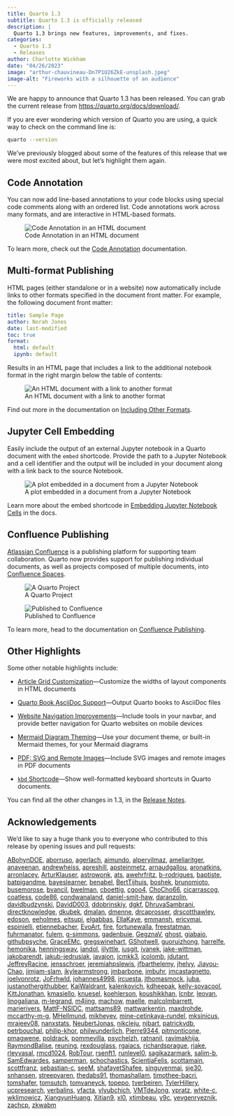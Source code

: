 ```yaml
---
title: Quarto 1.3 
subtitle: Quarto 1.3 is officially released
description: |
  Quarto 1.3 brings new features, improvements, and fixes.
categories:
  - Quarto 1.3
  - Releases
author: Charlotte Wickham
date: "04/26/2023"
image: "arthur-chauvineau-Dn7P1U26ZkE-unsplash.jpeg"
image-alt: "Fireworks with a silhouette of an audience"
---
```


We are happy to announce that Quarto 1.3 has been released. You can grab the current release from <https://quarto.org/docs/download/>.

If you are ever wondering which version of Quarto you are using, a quick way to check on the command line is:

``` .bash
quarto --version
```

We've previously blogged about some of the features of this release that we were most excited about, but let's highlight them again.

## Code Annotation

You can now add line-based annotations to your code blocks using special code comments along with an ordered list. Code annotations work across many formats, and are interactive in HTML-based formats.

![Code Annotation in an HTML document](../2023-03-13-code-annotation/annotation.png){fig-alt="Screenshot a code chunk with annotations. Annotations appear in the code chunk as numbers within circles, and repeat below the code chunk along with the text content of the annotations."}

To learn more, check out the [Code Annotation](/docs/authoring/code-annotation.qmd) documentation.

## Multi-format Publishing

HTML pages (either standalone or in a website) now automatically include links to other formats specified in the document front matter. For example, the following document front matter:

``` yaml
title: Sample Page
author: Norah Jones
date: last-modified
toc: true
format: 
  html: default
  ipynb: default
```

Results in an HTML page that includes a link to the additional notebook format in the right margin below the table of contents:

![An HTML document with a link to another format](/docs/output-formats/images/other-format.png){.border fig-alt="Screenshot of an HTML page that includes a link to the Jupyter format below the table of contents under the heading Other Formats."}

Find out more in the documentation on [Including Other Formats](/docs/output-formats/html-multi-format.qmd).

## Jupyter Cell Embedding

Easily include the output of an external Jupyter notebook in a Quarto document with the `embed` shortcode. Provide the path to a Jupyter Notebook and a cell identifier and the output will be included in your document along with a link back to the source Notebook.

![A plot embedded in a document from a Jupyter Notebook](../2023-03-17-jupyter-cell-embedding/embed.png){fig-alt="A screenshot of a Quarto page that includes a plot, below the plot is the phrase Source: penguins.ipynb."}

Learn more about the embed shortcode in [Embedding Jupyter Notebook Cells](/docs/authoring/notebook-embed.qmd) in the docs.

## Confluence Publishing

[Atlassian Confluence](https://www.atlassian.com/software/confluence) is a publishing platform for supporting team collaboration. Quarto now provides support for publishing individual documents, as well as projects composed of multiple documents, into [Confluence Spaces](https://support.atlassian.com/confluence-cloud/docs/use-spaces-to-organize-your-work/).

::: {layout="[800,969]"}
![A Quarto Project](/docs/publishing/images/confluence-project.png){fig-alt="A screenshot of a Quarto project in VS Code. On the left in the Explorer, the project folder is called 'Guide-site', and contains folders 'authoring', and 'computation', along with some other files. A document from the folder 'python' inside the folder 'computations' with the title 'Using Python - site' is open in the Source Pane. "}

![Published to Confluence](/docs/publishing/images/confluence-site.png){fig-alt="A screenshot of Space in Confluence. On the left in the Sdiebar under Pages is a page called 'Guide-site'. Nested under this page are pages called 'authoring', and 'computation', along with some other pages. The 'computation' page item is expanded and shows a page called 'Using Python - site', nested under a page called 'python'. A page is displayed on the right with the title 'Using Python - site'"}
:::

To learn more, head to the documentation on [Confluence Publishing](/docs/publishing/confluence.qmd).

## Other Highlights

Some other notable highlights include:

-   [Article Grid Customization](/docs/output-formats/page-layout.qmd#grid-customization)---Customize the widths of layout components in HTML documents

-   [Quarto Book AsciiDoc Support](/docs/books/book-basics.qmd)---Output Quarto books to AsciiDoc files

-   [Website Navigation Improvements](/docs/prerelease/1.3/website-nav.qmd)---Include tools in your navbar, and provide better navigation for Quarto websites on mobile devices

-   [Mermaid Diagram Theming](/docs/authoring/diagrams.qmd#mermaid-theming)---Use your document theme, or built-in Mermaid themes, for your Mermaid diagrams 

-   [PDF: SVG and Remote Images](/docs/prerelease/1.3/pdf.qmd)---Include SVG images and remote images in PDF documents

-   [`kbd` Shortcode](/docs/authoring/markdown-basics.qmd#keyboard-shortcuts)---Show well-formatted keyboard shortcuts in Quarto documents.

You can find all the other changes in 1.3, in the [Release Notes](/docs/download/index.qmd#download-section-news).

## Acknowledgements

We'd like to say a huge thank you to everyone who contributed to this release by opening issues and pull requests:

[ABohynDOE](https://github.com/ABohynDOE), [aborruso](https://github.com/aborruso), [agerlach](https://github.com/agerlach), [aimundo](https://github.com/aimundo), [alperyilmaz](https://github.com/alperyilmaz), [ameliaritger](https://github.com/ameliaritger), [anaveenan](https://github.com/anaveenan), [andrewheiss](https://github.com/andrewheiss), [apreshill](https://github.com/apreshill), [apsteinmetz](https://github.com/apsteinmetz), [arnaudgallou](https://github.com/arnaudgallou), [aronatkins](https://github.com/aronatkins), [arronlacey](https://github.com/arronlacey), [ArturKlauser](https://github.com/ArturKlauser), [astrowonk](https://github.com/astrowonk), [ats](https://github.com/ats), [awehrfritz](https://github.com/awehrfritz), [b-rodrigues](https://github.com/b-rodrigues), [baptiste](https://github.com/baptiste), [batpigandme](https://github.com/batpigandme), [bayeslearner](https://github.com/bayeslearner), [benabel](https://github.com/benabel), [BertTijhuis](https://github.com/BertTijhuis), [boshek](https://github.com/boshek), [brunomioto](https://github.com/brunomioto), [busemorose](https://github.com/busemorose), [bvancil](https://github.com/bvancil), [bwelman](https://github.com/bwelman), [cboettig](https://github.com/cboettig), [cgoo4](https://github.com/cgoo4), [ChoCho66](https://github.com/ChoCho66), [cicarrascog](https://github.com/cicarrascog), [coatless](https://github.com/coatless), [code86](https://github.com/code86), [condwanaland](https://github.com/condwanaland), [daniel-smit-haw](https://github.com/daniel-smit-haw), [daranzolin](https://github.com/daranzolin), [davidbudzynski](https://github.com/davidbudzynski), [DavidD003](https://github.com/DavidD003), [ddobrinskiy](https://github.com/ddobrinskiy), [dgkf](https://github.com/dgkf), [DhruvaSambrani](https://github.com/DhruvaSambrani), [directknowledge](https://github.com/directknowledge), [dkubek](https://github.com/dkubek), [dmalan](https://github.com/dmalan), [dmenne](https://github.com/dmenne), [drcaprosser](https://github.com/drcaprosser), [drscotthawley](https://github.com/drscotthawley), [edoson](https://github.com/edoson), [eeholmes](https://github.com/eeholmes), [eitsupi](https://github.com/eitsupi), [elgabbas](https://github.com/elgabbas), [EllaKaye](https://github.com/EllaKaye), [emmansh](https://github.com/emmansh), [ericvmai](https://github.com/ericvmai), [espinielli](https://github.com/espinielli), [etiennebacher](https://github.com/etiennebacher), [EvoArt](https://github.com/EvoArt), [fire](https://github.com/fire), [fortunewalla](https://github.com/fortunewalla), [freestatman](https://github.com/freestatman), [fuhrmanator](https://github.com/fuhrmanator), [fulem](https://github.com/fulem), [g-simmons](https://github.com/g-simmons), [gadenbuie](https://github.com/gadenbuie), [GegznaV](https://github.com/GegznaV), [ghost](https://github.com/ghost), [giabaio](https://github.com/giabaio), [githubpsyche](https://github.com/githubpsyche), [GraceEMc](https://github.com/GraceEMc), [gregswinehart](https://github.com/gregswinehart), [GShotwell](https://github.com/GShotwell), [guoruizhong](https://github.com/guoruizhong), [harrelfe](https://github.com/harrelfe), [hemonika](https://github.com/hemonika), [henningsway](https://github.com/henningsway), [iandol](https://github.com/iandol), [ijlyttle](https://github.com/ijlyttle), [iusgit](https://github.com/iusgit), [ivanek](https://github.com/ivanek), [jake-wittman](https://github.com/jake-wittman), [jakobarendt](https://github.com/jakobarendt), [jakub-jedrusiak](https://github.com/jakub-jedrusiak), [javajon](https://github.com/javajon), [jcmkk3](https://github.com/jcmkk3), [jcolomb](https://github.com/jcolomb), [jdutant](https://github.com/jdutant), [JeffreyRacine](https://github.com/JeffreyRacine), [jensschroer](https://github.com/jensschroer), [jeremiahpslewis](https://github.com/jeremiahpslewis), [jfbarthelemy](https://github.com/jfbarthelemy), [jhelvy](https://github.com/jhelvy), [Jiayou-Chao](https://github.com/Jiayou-Chao), [jimjam-slam](https://github.com/jimjam-slam), [jkylearmstrong](https://github.com/jkylearmstrong), [jmbarbone](https://github.com/jmbarbone), [jmbuhr](https://github.com/jmbuhr), [jmcastagnetto](https://github.com/jmcastagnetto), [joelvonrotz](https://github.com/joelvonrotz), [JoFrhwld](https://github.com/JoFrhwld), [johannes4998](https://github.com/johannes4998), [jrcuesta](https://github.com/jrcuesta), [jthomasmock](https://github.com/jthomasmock), [juba](https://github.com/juba), [justanothergithubber](https://github.com/justanothergithubber), [KaiWaldrant](https://github.com/KaiWaldrant), [kalenkovich](https://github.com/kalenkovich), [kdheepak](https://github.com/kdheepak), [kelly-sovacool](https://github.com/kelly-sovacool), [KittJonathan](https://github.com/KittJonathan), [kmasiello](https://github.com/kmasiello), [knuesel](https://github.com/knuesel), [koehlerson](https://github.com/koehlerson), [koushikkhan](https://github.com/koushikkhan), [lcnbr](https://github.com/lcnbr), [leovan](https://github.com/leovan), [linogaliana](https://github.com/linogaliana), [m-legrand](https://github.com/m-legrand), [m4jing](https://github.com/m4jing), [machow](https://github.com/machow), [maelle](https://github.com/maelle), [malcolmbarrett](https://github.com/malcolmbarrett), [marierivers](https://github.com/marierivers), [MattF-NSIDC](https://github.com/MattF-NSIDC), [mattsams89](https://github.com/mattsams89), [mattwarkentin](https://github.com/mattwarkentin), [maxdrohde](https://github.com/maxdrohde), [mccarthy-m-g](https://github.com/mccarthy-m-g), [MHellmund](https://github.com/MHellmund), [mikheyev](https://github.com/mikheyev), [mine-cetinkaya-rundel](https://github.com/mine-cetinkaya-rundel), [mksinicus](https://github.com/mksinicus), [mrajeev08](https://github.com/mrajeev08), [nanxstats](https://github.com/nanxstats), [NeubertJonas](https://github.com/NeubertJonas), [nikcleju](https://github.com/nikcleju), [njbart](https://github.com/njbart), [patrickvdb](https://github.com/patrickvdb), [petrbouchal](https://github.com/petrbouchal), [philip-khor](https://github.com/philip-khor), [philwunderlich](https://github.com/philwunderlich), [Pierre9344](https://github.com/Pierre9344), [pitmonticone](https://github.com/pitmonticone), [pmagwene](https://github.com/pmagwene), [poldrack](https://github.com/poldrack), [pommevilla](https://github.com/pommevilla), [psychelzh](https://github.com/psychelzh), [ratnanil](https://github.com/ratnanil), [ravimakhija](https://github.com/ravimakhija), [RaymondBalise](https://github.com/RaymondBalise), [reuning](https://github.com/reuning), [rexdouglass](https://github.com/rexdouglass), [rgaiacs](https://github.com/rgaiacs), [richardsprague](https://github.com/richardsprague), [rjake](https://github.com/rjake), [rleyvasal](https://github.com/rleyvasal), [rmcd1024](https://github.com/rmcd1024), [RobTour](https://github.com/RobTour), [rsenft1](https://github.com/rsenft1), [runlevel0](https://github.com/runlevel0), [sagikazarmark](https://github.com/sagikazarmark), [salim-b](https://github.com/salim-b), [SamEdwardes](https://github.com/SamEdwardes), [samperman](https://github.com/samperman), [schochastics](https://github.com/schochastics), [ScientiaFelis](https://github.com/ScientiaFelis), [scottamain](https://github.com/scottamain), [scottfranz](https://github.com/scottfranz), [sebastian-c](https://github.com/sebastian-c), [seeM](https://github.com/seeM), [shafayetShafee](https://github.com/shafayetShafee), [singuyenmai](https://github.com/singuyenmai), [sje30](https://github.com/sje30), [snhansen](https://github.com/snhansen), [streepvaren](https://github.com/streepvaren), [thedabs91](https://github.com/thedabs91), [thomashallam](https://github.com/thomashallam), [timothee-bacri](https://github.com/timothee-bacri), [tomshafer](https://github.com/tomshafer), [tomsutch](https://github.com/tomsutch), [tomvaneyck](https://github.com/tomvaneyck), [topepo](https://github.com/topepo), [tverbeiren](https://github.com/tverbeiren), [TylerHillery](https://github.com/TylerHillery), [ucpresearch](https://github.com/ucpresearch), [verbalins](https://github.com/verbalins), [vfacta](https://github.com/vfacta), [vlyubchich](https://github.com/vlyubchich), [VMTdeJong](https://github.com/VMTdeJong), [vpratz](https://github.com/vpratz), [white-c](https://github.com/white-c), [wklimowicz](https://github.com/wklimowicz), [XiangyunHuang](https://github.com/XiangyunHuang), [Xitian9](https://github.com/Xitian9), [xl0](https://github.com/xl0), [xtimbeau](https://github.com/xtimbeau), [y9c](https://github.com/y9c), [yevgenryeznik](https://github.com/yevgenryeznik), [zachcp](https://github.com/zachcp), [zkwabm](https://github.com/zkwabm)
